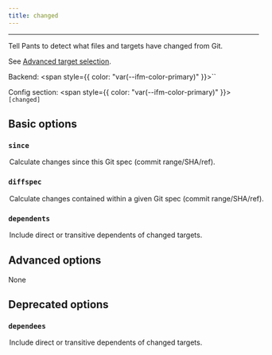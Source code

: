 ```yaml
---
title: changed
---
```



---

Tell Pants to detect what files and targets have changed from Git.

See [Advanced target selection](doc:advanced-target-selection).

Backend: <span style={{ color: "var(--ifm-color-primary)" }}>``</span>

Config section: <span style={{ color: "var(--ifm-color-primary)" }}>`[changed]`</span>

## Basic options

<span className={styles.options}>

### `since`

<Option
  cli_repr='--changed-since=<str>'
  env_repr='PANTS_CHANGED_SINCE'
  default_repr='None'
>
  

Calculate changes since this Git spec (commit range/SHA/ref).

</Option>


### `diffspec`

<Option
  cli_repr='--changed-diffspec=<str>'
  env_repr='PANTS_CHANGED_DIFFSPEC'
  default_repr='None'
>
  

Calculate changes contained within a given Git spec (commit range/SHA/ref).

</Option>


### `dependents`

<Option
  cli_repr='--changed-dependents=<DependentsOption>'
  env_repr='PANTS_CHANGED_DEPENDENTS'
  one_of='none, direct, transitive'
  default_repr='none'
>
  

Include direct or transitive dependents of changed targets.

</Option>


## Advanced options

None

## Deprecated options

### `dependees`

<Option
  cli_repr='--changed-dependees=<DependentsOption>'
  env_repr='PANTS_CHANGED_DEPENDEES'
  one_of='none, direct, transitive'
  default_repr='none'
  deprecated_version='2.23.0.dev0'
  deprecated_hint='Use --dependents instead'
>
  

Include direct or transitive dependents of changed targets.

</Option>


</span>
